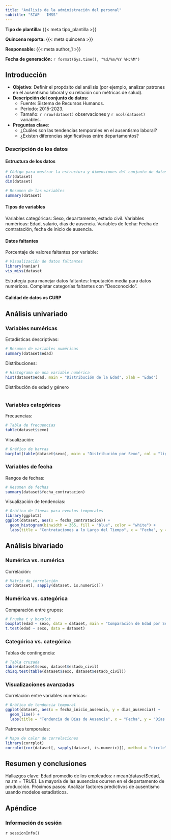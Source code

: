 ```yaml
---
title: "Análisis de la administración del personal"
subtitle: "SIAP - IMSS"
---
```


**Tipo de plantilla:** {{< meta tipo_plantilla >}}

**Quincena reporta:** {{< meta quincena >}}

**Responsable:** {{< meta author_1 >}}

**Fecha de generación:** `r format(Sys.time(), "%d/%m/%Y %H:%M")`

<!-- Location of this qmd script is: -->
<!-- ~/Documents/work/science/devel/github/antoniojbt/oferta_educativa_laboral/oferta_educativa_laboral/report/template_qmd -->

## Introducción

- **Objetivo**: Definir el propósito del análisis (por ejemplo, analizar patrones en el ausentismo laboral y su relación con métricas de salud).
- **Descripción del conjunto de datos**: 
  - Fuente: Sistema de Recursos Humanos.
  - Período: 2015-2023.
  - Tamaño: `r nrow(dataset)` observaciones y `r ncol(dataset)` variables.
- **Preguntas clave**: 
  - ¿Cuáles son las tendencias temporales en el ausentismo laboral?
  - ¿Existen diferencias significativas entre departamentos?


### Descripción de los datos

#### Estructura de los datos
```r
# Código para mostrar la estructura y dimensiones del conjunto de datos
str(dataset)
dim(dataset)

# Resumen de las variables
summary(dataset)
```

#### Tipos de variables

Variables categóricas: Sexo, departamento, estado civil.
Variables numéricas: Edad, salario, días de ausencia.
Variables de fecha: Fecha de contratación, fecha de inicio de ausencia.


#### Datos faltantes

Porcentaje de valores faltantes por variable:

```r
# Visualización de datos faltantes
library(naniar)
vis_miss(dataset
```


Estrategia para manejar datos faltantes:
Imputación media para datos numéricos.
Completar categorías faltantes con "Desconocido".

#### Calidad de datos vs CURP



## Análisis univariado

### Variables numéricas

Estadísticas descriptivas:
```r
# Resumen de variables numéricas
summary(dataset$edad)
```

Distribuciones:
```r
# Histograma de una variable numérica
hist(dataset$edad, main = "Distribución de la Edad", xlab = "Edad")
```


Distribución de edad y género
```r

```


### Variables categóricas

Frecuencias:
```r
# Tabla de frecuencias
table(dataset$sexo)
```


Visualización:
```r
# Gráfico de barras
barplot(table(dataset$sexo), main = "Distribución por Sexo", col = "lightblue")
```



### Variables de fecha

Rangos de fechas:
```r
# Resumen de fechas
summary(dataset$fecha_contratacion)
```

Visualización de tendencias:
```r
# Gráfico de líneas para eventos temporales
library(ggplot2)
ggplot(dataset, aes(x = fecha_contratacion)) +
  geom_histogram(binwidth = 365, fill = "blue", color = "white") +
  labs(title = "Contrataciones a lo Largo del Tiempo", x = "Fecha", y = "Conteo")
```

## Análisis bivariado

### Numérica vs. numérica

Correlación:
```r
# Matriz de correlación
cor(dataset[, sapply(dataset, is.numeric)])
```


### Numérica vs. categórica

Comparación entre grupos:
```r
# Prueba t y boxplot
boxplot(edad ~ sexo, data = dataset, main = "Comparación de Edad por Sexo")
t.test(edad ~ sexo, data = dataset)
```

### Categórica vs. categórica

Tablas de contingencia:
```r
# Tabla cruzada
table(dataset$sexo, dataset$estado_civil)
chisq.test(table(dataset$sexo, dataset$estado_civil))
```

### Visualizaciones avanzadas

Correlación entre variables numéricas:
```r
# Gráfico de tendencia temporal
ggplot(dataset, aes(x = fecha_inicio_ausencia, y = dias_ausencia)) +
  geom_line() +
  labs(title = "Tendencia de Días de Ausencia", x = "Fecha", y = "Días de Ausencia")
```

Patrones temporales:
```r
# Mapa de calor de correlaciones
library(corrplot)
corrplot(cor(dataset[, sapply(dataset, is.numeric)]), method = "circle")
```


## Resumen y conclusiones

Hallazgos clave:
Edad promedio de los empleados: r mean(dataset$edad, na.rm = TRUE).
La mayoría de las ausencias ocurren en el departamento de producción.
Próximos pasos:
Analizar factores predictivos de ausentismo usando modelos estadísticos.

## Apéndice

### Información de sesión

`r sessionInfo()`

